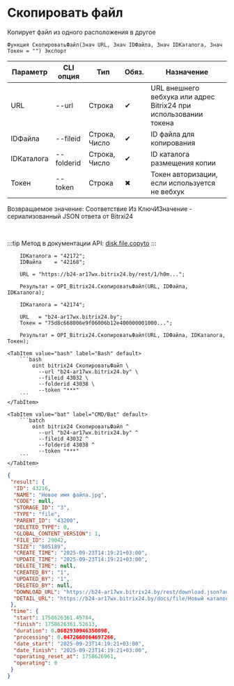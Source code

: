 ﻿---
sidebar_position: 8
description: Скопировать файл и другие функции для работы с Bitrix24 в Открытом пакете интеграций - бесплатной open-source библиотеке интеграций для 1С:Предприятие 8, OneScript и CLI
keywords: [1C, 1С, 1С:Предприятие, 1С:Предприятие 8.3, API, Интеграция, Сервисы, Обмен, OneScript, CLI, Bitrix24]
---


# Скопировать файл
 Копирует файл из одного расположения в другое



`Функция СкопироватьФайл(Знач URL, Знач IDФайла, Знач IDКаталога, Знач Токен = "") Экспорт`

  | Параметр | CLI опция | Тип | Обяз. | Назначение |
  |-|-|-|-|-|
  | URL | --url | Строка | &#x2714; | URL внешнего вебхука или адрес Bitrix24 при использовании токена |
  | IDФайла | --fileid | Строка, Число | &#x2714; | ID файла для копирования |
  | IDКаталога | --folderid | Строка, Число | &#x2714; | ID каталога размещения копии |
  | Токен | --token | Строка | &#x2716; | Токен авторизации, если используется не вебхук |

  
  Возвращаемое значение:   Соответствие Из КлючИЗначение - сериализованный JSON ответа от Bitrxi24

<br/>

:::tip
Метод в документации API: [disk.file.copyto](https://dev.1c-bitrix.ru/rest_help/disk/file/disk_file_copyto.php)
:::
<br/>


```bsl title="Пример использования для 1С:Предприятие/OneScript"
    IDКаталога = "42172";
    IDФайла    = "42168";

    URL = "https://b24-ar17wx.bitrix24.by/rest/1/h0m...";

    Результат = OPI_Bitrix24.СкопироватьФайл(URL, IDФайла, IDКаталога);

    IDКаталога = "42174";

    URL   = "b24-ar17wx.bitrix24.by";
    Токен = "75d8c668006e9f06006b12e400000001000...";

    Результат = OPI_Bitrix24.СкопироватьФайл(URL, IDФайла, IDКаталога, Токен);
```
    

 <Tabs>
  
    <TabItem value="bash" label="Bash" default>
        ```bash
            oint bitrix24 СкопироватьФайл \
              --url "b24-ar17wx.bitrix24.by" \
              --fileid 43032 \
              --folderid 43038 \
              --token "***"
        ```
    </TabItem>
  
    <TabItem value="bat" label="CMD/Bat" default>
        ```batch
            oint bitrix24 СкопироватьФайл ^
              --url "b24-ar17wx.bitrix24.by" ^
              --fileid 43032 ^
              --folderid 43038 ^
              --token "***"
        ```
    </TabItem>
</Tabs>


```json title="Результат"
{
 "result": {
  "ID": 43216,
  "NAME": "Новое имя файла.jpg",
  "CODE": null,
  "STORAGE_ID": "3",
  "TYPE": "file",
  "PARENT_ID": "43200",
  "DELETED_TYPE": 0,
  "GLOBAL_CONTENT_VERSION": 1,
  "FILE_ID": 29042,
  "SIZE": "805189",
  "CREATE_TIME": "2025-09-23T14:19:21+03:00",
  "UPDATE_TIME": "2025-09-23T14:19:21+03:00",
  "DELETE_TIME": null,
  "CREATED_BY": "1",
  "UPDATED_BY": "1",
  "DELETED_BY": null,
  "DOWNLOAD_URL": "https://b24-ar17wx.bitrix24.by/rest/download.json?auth=928fd268006e9f06006b12e40000000100000746e1956d8239d50cc12febd23e719750&token=disk%7CaWQ9NDMyMTYmXz04RWpPOWcxVzRzWDdjc3RkZUlBb2RKUktlcGRyYUUwMQ%3D%3D%7CImRvd25sb2FkfGRpc2t8YVdROU5ETXlNVFltWHowNFJXcFBPV2N4VnpSeldEZGpjM1JrWlVsQmIyUktVa3RsY0dSeVlVVXdNUT09fDkyOGZkMjY4MDA2ZTlmMDYwMDZiMTJlNDAwMDAwMDAxMDAwMDA3NDZlMTk1NmQ4MjM5ZDUwY2MxMmZlYmQyM2U3MTk3NTAi.th1Hfs26KtfQxx0WHQAr4OWQYQpCFO04kSzGt8r3w5E%3D",
  "DETAIL_URL": "https://b24-ar17wx.bitrix24.by/docs/file/Новый каталог/Новое имя файла.jpg"
 },
 "time": {
  "start": 1758626361.45784,
  "finish": 1758626361.52613,
  "duration": 0.0682930946350098,
  "processing": 0.0472660064697266,
  "date_start": "2025-09-23T14:19:21+03:00",
  "date_finish": "2025-09-23T14:19:21+03:00",
  "operating_reset_at": 1758626961,
  "operating": 0
 }
}
```
